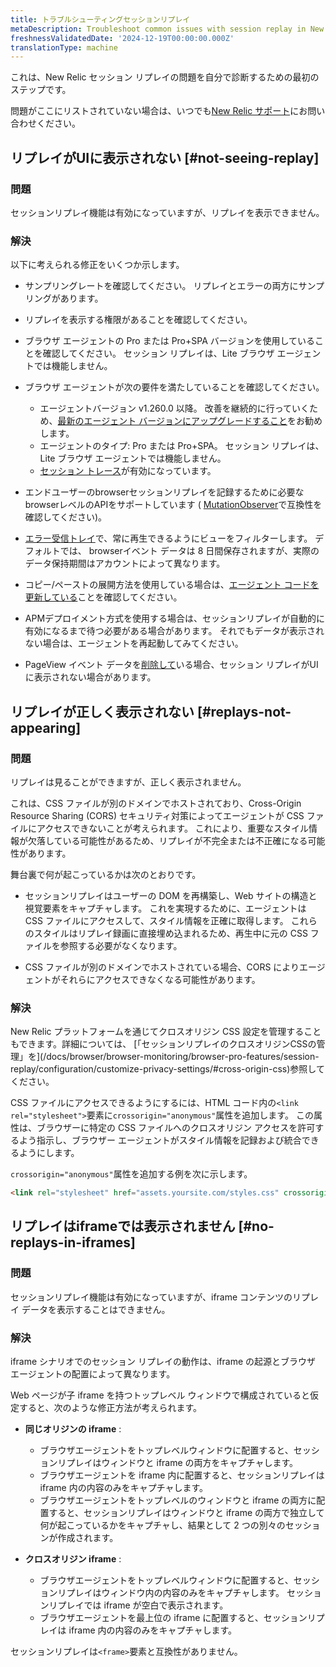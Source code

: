 ```yaml
---
title: トラブルシューティングセッションリプレイ
metaDescription: Troubleshoot common issues with session replay in New Relic Browser.
freshnessValidatedDate: '2024-12-19T00:00:00.000Z'
translationType: machine
---
```


これは、New Relic セッション リプレイの問題を自分で診断するための最初のステップです。

問題がここにリストされていない場合は、いつでも[New Relic サポート](https://support.newrelic.com)にお問い合わせください。

## リプレイがUIに表示されない [#not-seeing-replay]

### 問題

セッションリプレイ機能は有効になっていますが、リプレイを表示できません。

### 解決

以下に考えられる修正をいくつか示します。

* サンプリングレートを確認してください。 リプレイとエラーの両方にサンプリングがあります。

* リプレイを表示する権限があることを確認してください。

* ブラウザ エージェントの Pro または Pro+SPA バージョンを使用していることを確認してください。 セッション リプレイは、Lite ブラウザ エージェントでは機能しません。

* ブラウザ エージェントが次の要件を満たしていることを確認してください。

  * エージェントバージョン v1.260.0 以降。 改善を継続的に行っていくため、[最新のエージェント バージョンにアップグレードすること](/docs/release-notes/new-relic-browser-release-notes/browser-agent-release-notes)をお勧めします。
  * エージェントのタイプ: Pro または Pro+SPA。 セッション リプレイは、Lite ブラウザ エージェントでは機能しません。
  * [セッション トレース](/docs/browser/browser-monitoring/browser-pro-features/session-traces-explore-webpages-life-cycle/#requirements)が有効になっています。

* エンドユーザーのbrowserセッションリプレイを記録するために必要なbrowserレベルのAPIをサポートしています ( [MutationObserver](https://caniuse.com/mutationobserver)で互換性を確認してください)。

* [エラー受信トレイ](/docs/errors-inbox/errors-inbox/)で、常に再生できるようにビューをフィルターします。 デフォルトでは、 browserイベント データは 8 日間保存されますが、実際のデータ保持期間はアカウントによって異なります。

* コピー/ペーストの展開方法を使用している場合は、[エージェント コードを更新している](#update-snippet)ことを確認してください。

* APMデプロイメント方式を使用する場合は、セッションリプレイが自動的に有効になるまで待つ必要がある場合があります。 それでもデータが表示されない場合は、エージェントを再起動してみてください。

* PageView イベント データを[削除して](https://docs.newrelic.com/docs/data-apis/manage-data/drop-data-using-nerdgraph/)いる場合、セッション リプレイがUIに表示されない場合があります。

## リプレイが正しく表示されない [#replays-not-appearing]

### 問題

リプレイは見ることができますが、正しく表示されません。

これは、CSS ファイルが別のドメインでホストされており、Cross-Origin Resource Sharing (CORS) セキュリティ対策によってエージェントが CSS ファイルにアクセスできないことが考えられます。 これにより、重要なスタイル情報が欠落している可能性があるため、リプレイが不完全または不正確になる可能性があります。

舞台裏で何が起こっているかは次のとおりです。

* セッションリプレイはユーザーの DOM を再構築し、Web サイトの構造と視覚要素をキャプチャします。 これを実現するために、エージェントは CSS ファイルにアクセスして、スタイル情報を正確に取得します。 これらのスタイルはリプレイ録画に直接埋め込まれるため、再生中に元の CSS ファイルを参照する必要がなくなります。

* CSS ファイルが別のドメインでホストされている場合、CORS によりエージェントがそれらにアクセスできなくなる可能性があります。

### 解決

<Callout variant="tip">
  New Relic プラットフォームを通じてクロスオリジン CSS 設定を管理することもできます。詳細については、 [「セッションリプレイのクロスオリジンCSSの管理」を](/docs/browser/browser-monitoring/browser-pro-features/session-replay/configuration/customize-privacy-settings/#cross-origin-css)参照してください。
</Callout>

CSS ファイルにアクセスできるようにするには、HTML コード内の`<link rel="stylesheet">`要素に`crossorigin="anonymous"`属性を追加します。 この属性は、ブラウザーに特定の CSS ファイルへのクロスオリジン アクセスを許可するよう指示し、ブラウザー エージェントがスタイル情報を記録および統合できるようにします。

`crossorigin="anonymous"`属性を追加する例を次に示します。

```html
<link rel="stylesheet" href="assets.yoursite.com/styles.css" crossorigin="anonymous">
```

## リプレイはiframeでは表示されません [#no-replays-in-iframes]

### 問題

セッションリプレイ機能は有効になっていますが、iframe コンテンツのリプレイ データを表示することはできません。

### 解決

iframe シナリオでのセッション リプレイの動作は、iframe の起源とブラウザ エージェントの配置によって異なります。

Web ページが子 iframe を持つトップレベル ウィンドウで構成されていると仮定すると、次のような修正方法が考えられます。

* **同じオリジンの iframe** :

  * ブラウザエージェントをトップレベルウィンドウに配置すると、セッションリプレイはウィンドウと iframe の両方をキャプチャします。
  * ブラウザエージェントを iframe 内に配置すると、セッションリプレイは iframe 内の内容のみをキャプチャします。
  * ブラウザエージェントをトップレベルのウィンドウと iframe の両方に配置すると、セッションリプレイはウィンドウと iframe の両方で独立して何が起こっているかをキャプチャし、結果として 2 つの別々のセッションが作成されます。

* **クロスオリジン iframe** :

  * ブラウザエージェントをトップレベルウィンドウに配置すると、セッションリプレイはウィンドウ内の内容のみをキャプチャします。 セッションリプレイでは iframe が空白で表示されます。
  * ブラウザエージェントを最上位の iframe に配置すると、セッションリプレイは iframe 内の内容のみをキャプチャします。

セッションリプレイは`<frame>`要素と互換性がありません。